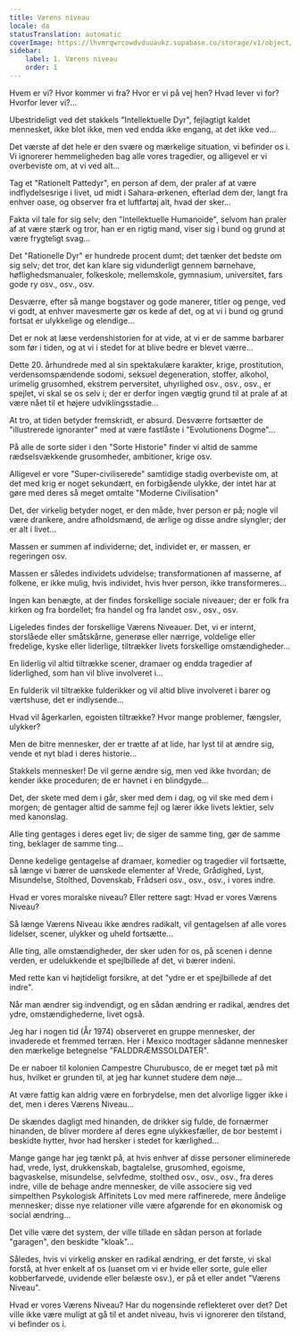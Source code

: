 ```yaml
---
title: Værens niveau
locale: da
statusTranslation: automatic
coverImage: https://lhvmrqwrcowdvduuaukz.supabase.co/storage/v1/object/public/strapi-uploads/small_cover-tratado-de-psicologia-revolucionaria.webp-5e15e1cec4e0ebebcde5d7fc7565d8fd.webp
sidebar:
    label: 1. Værens niveau
    order: 1
---
```

Hvem er vi? Hvor kommer vi fra? Hvor er vi på vej hen? Hvad lever vi for? Hvorfor lever vi?...

Ubestrideligt ved det stakkels "Intellektuelle Dyr", fejlagtigt kaldet mennesket, ikke blot ikke, men ved endda ikke engang, at det ikke ved...

Det værste af det hele er den svære og mærkelige situation, vi befinder os i. Vi ignorerer hemmeligheden bag alle vores tragedier, og alligevel er vi overbeviste om, at vi ved alt...

Tag et "Rationelt Pattedyr", en person af dem, der praler af at være indflydelsesrige i livet, ud midt i Sahara-ørkenen, efterlad dem der, langt fra enhver oase, og observer fra et luftfartøj alt, hvad der sker...

Fakta vil tale for sig selv; den "Intellektuelle Humanoide", selvom han praler af at være stærk og tror, han er en rigtig mand, viser sig i bund og grund at være frygteligt svag...

Det "Rationelle Dyr" er hundrede procent dumt; det tænker det bedste om sig selv; det tror, det kan klare sig vidunderligt gennem børnehave, høflighedsmanualer, folkeskole, mellemskole, gymnasium, universitet, fars gode ry osv., osv., osv.

Desværre, efter så mange bogstaver og gode manerer, titler og penge, ved vi godt, at enhver mavesmerte gør os kede af det, og at vi i bund og grund fortsat er ulykkelige og elendige...

Det er nok at læse verdenshistorien for at vide, at vi er de samme barbarer som før i tiden, og at vi i stedet for at blive bedre er blevet værre...

Dette 20. århundrede med al sin spektakulære karakter, krige, prostitution, verdensomspændende sodomi, seksuel degeneration, stoffer, alkohol, urimelig grusomhed, ekstrem perversitet, uhyrlighed osv., osv., osv., er spejlet, vi skal se os selv i; der er derfor ingen vægtig grund til at prale af at være nået til et højere udviklingsstadie...

At tro, at tiden betyder fremskridt, er absurd. Desværre fortsætter de "illustrerede ignoranter" med at være fastlåste i "Evolutionens Dogme"...

På alle de sorte sider i den "Sorte Historie" finder vi altid de samme rædselsvækkende grusomheder, ambitioner, krige osv.

Alligevel er vore "Super-civiliserede" samtidige stadig overbeviste om, at det med krig er noget sekundært, en forbigående ulykke, der intet har at gøre med deres så meget omtalte "Moderne Civilisation"

Det, der virkelig betyder noget, er den måde, hver person er på; nogle vil være drankere, andre afholdsmænd, de ærlige og disse andre slyngler; der er alt i livet...

Massen er summen af individerne; det, individet er, er massen, er regeringen osv.

Massen er således individets udvidelse; transformationen af masserne, af folkene, er ikke mulig, hvis individet, hvis hver person, ikke transformeres...

Ingen kan benægte, at der findes forskellige sociale niveauer; der er folk fra kirken og fra bordellet; fra handel og fra landet osv., osv., osv.

Ligeledes findes der forskellige Værens Niveauer. Det, vi er internt, storslåede eller småtskårne, generøse eller nærrige, voldelige eller fredelige, kyske eller liderlige, tiltrækker livets forskellige omstændigheder...

En liderlig vil altid tiltrække scener, dramaer og endda tragedier af liderlighed, som han vil blive involveret i...

En fulderik vil tiltrække fulderikker og vil altid blive involveret i barer og værtshuse, det er indlysende...

Hvad vil ågerkarlen, egoisten tiltrække? Hvor mange problemer, fængsler, ulykker?

Men de bitre mennesker, der er trætte af at lide, har lyst til at ændre sig, vende et nyt blad i deres historie...

Stakkels mennesker! De vil gerne ændre sig, men ved ikke hvordan; de kender ikke proceduren; de er havnet i en blindgyde...

Det, der skete med dem i går, sker med dem i dag, og vil ske med dem i morgen; de gentager altid de samme fejl og lærer ikke livets lektier, selv med kanonslag.

Alle ting gentages i deres eget liv; de siger de samme ting, gør de samme ting, beklager de samme ting...

Denne kedelige gentagelse af dramaer, komedier og tragedier vil fortsætte, så længe vi bærer de uønskede elementer af Vrede, Grådighed, Lyst, Misundelse, Stolthed, Dovenskab, Frådseri osv., osv., osv., i vores indre.

Hvad er vores moralske niveau? Eller rettere sagt: Hvad er vores Værens Niveau?

Så længe Værens Niveau ikke ændres radikalt, vil gentagelsen af alle vores lidelser, scener, ulykker og uheld fortsætte...

Alle ting, alle omstændigheder, der sker uden for os, på scenen i denne verden, er udelukkende et spejlbillede af det, vi bærer indeni.

Med rette kan vi højtideligt forsikre, at det "ydre er et spejlbillede af det indre".

Når man ændrer sig indvendigt, og en sådan ændring er radikal, ændres det ydre, omstændighederne, livet også.

Jeg har i nogen tid (År 1974) observeret en gruppe mennesker, der invaderede et fremmed terræn. Her i Mexico modtager sådanne mennesker den mærkelige betegnelse "FALDDRÆMSSOLDATER".

De er naboer til kolonien Campestre Churubusco, de er meget tæt på mit hus, hvilket er grunden til, at jeg har kunnet studere dem nøje...

At være fattig kan aldrig være en forbrydelse, men det alvorlige ligger ikke i det, men i deres Værens Niveau...

De skændes dagligt med hinanden, de drikker sig fulde, de fornærmer hinanden, de bliver mordere af deres egne ulykkesfæller, de bor bestemt i beskidte hytter, hvor had hersker i stedet for kærlighed...

Mange gange har jeg tænkt på, at hvis enhver af disse personer eliminerede had, vrede, lyst, drukkenskab, bagtalelse, grusomhed, egoisme, bagvaskelse, misundelse, selvfedme, stolthed osv., osv., osv., fra deres indre, ville de behage andre mennesker, de ville associere sig ved simpelthen Psykologisk Affinitets Lov med mere raffinerede, mere åndelige mennesker; disse nye relationer ville være afgørende for en økonomisk og social ændring...

Det ville være det system, der ville tillade en sådan person at forlade "garagen", den beskidte "kloak"...

Således, hvis vi virkelig ønsker en radikal ændring, er det første, vi skal forstå, at hver enkelt af os (uanset om vi er hvide eller sorte, gule eller kobberfarvede, uvidende eller belæste osv.), er på et eller andet "Værens Niveau".

Hvad er vores Værens Niveau? Har du nogensinde reflekteret over det? Det ville ikke være muligt at gå til et andet niveau, hvis vi ignorerer den tilstand, vi befinder os i.

